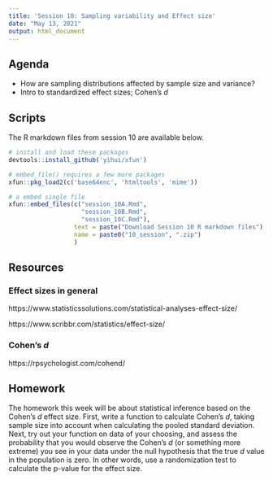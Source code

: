 ```yaml
---
title: 'Session 10: Sampling variability and Effect size'
date: "May 13, 2021"
output: html_document
---
```


## Agenda

* How are sampling distributions affected by sample size and variance?
* Intro to standardized effect sizes; Cohen's *d* 

## Scripts

The R markdown files from session 10 are available below.

```r

# install and load these packages
devtools::install_github('yihui/xfun')

# embed_file() requires a few more packages
xfun::pkg_load2(c('base64enc', 'htmltools', 'mime'))
```

```r
# a embed single file
xfun::embed_files(c("session_10A.Rmd", 
                    "session_10B.Rmd",
                    "session_10C.Rmd"), 
                  text = paste("Download Session 10 R markdown files"), 
                  name = paste0("10_session", ".zip")
                  )
```

## Resources

### Effect sizes in general

https://www.statisticssolutions.com/statistical-analyses-effect-size/

https://www.scribbr.com/statistics/effect-size/

### Cohen's *d*

https://rpsychologist.com/cohend/

## Homework
The homework this week will be about statistical inference based on the Cohen's *d* effect size. First, write a function to calculate Cohen's *d*, taking sample size into account when calculating the pooled standard deviation. Next, try out your function on data of your choosing, and assess the probability that you would observe the Cohen's *d* (or something more extreme) you see in your data under the null hypothesis that the true *d* value in the population is zero. In other words, use a randomization test to calculate the p-value for the effect size. 

